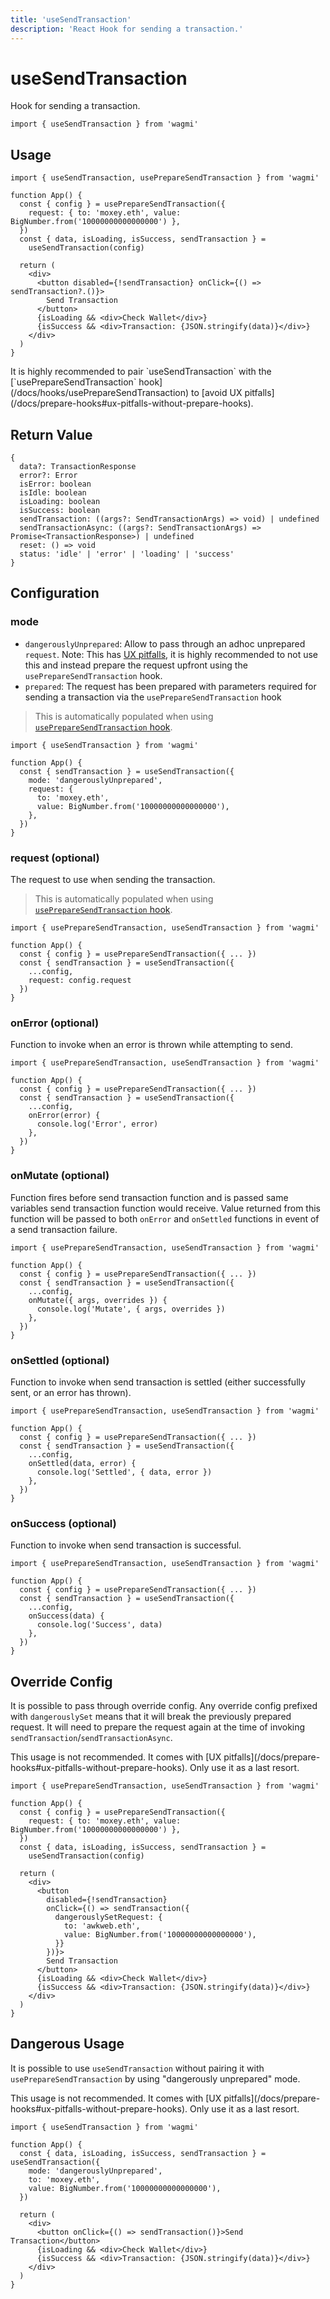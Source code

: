 ```yaml
---
title: 'useSendTransaction'
description: 'React Hook for sending a transaction.'
---
```



# useSendTransaction

Hook for sending a transaction.

```tsx
import { useSendTransaction } from 'wagmi'
```

## Usage

```tsx
import { useSendTransaction, usePrepareSendTransaction } from 'wagmi'

function App() {
  const { config } = usePrepareSendTransaction({
    request: { to: 'moxey.eth', value: BigNumber.from('10000000000000000') },
  })
  const { data, isLoading, isSuccess, sendTransaction } =
    useSendTransaction(config)

  return (
    <div>
      <button disabled={!sendTransaction} onClick={() => sendTransaction?.()}>
        Send Transaction
      </button>
      {isLoading && <div>Check Wallet</div>}
      {isSuccess && <div>Transaction: {JSON.stringify(data)}</div>}
    </div>
  )
}
```

<Callout>
  It is highly recommended to pair `useSendTransaction` with the
  [`usePrepareSendTransaction` hook](/docs/hooks/usePrepareSendTransaction) to
  [avoid UX pitfalls](/docs/prepare-hooks#ux-pitfalls-without-prepare-hooks).
</Callout>

## Return Value

```tsx
{
  data?: TransactionResponse
  error?: Error
  isError: boolean
  isIdle: boolean
  isLoading: boolean
  isSuccess: boolean
  sendTransaction: ((args?: SendTransactionArgs) => void) | undefined
  sendTransactionAsync: ((args?: SendTransactionArgs) => Promise<TransactionResponse>) | undefined
  reset: () => void
  status: 'idle' | 'error' | 'loading' | 'success'
}
```

## Configuration

### mode

- `dangerouslyUnprepared`: Allow to pass through an adhoc unprepared `request`. Note: This has [UX pitfalls](/docs/prepare-hooks#ux-pitfalls-without-prepare-hooks), it is highly recommended to not use this and instead prepare the request upfront using the `usePrepareSendTransaction` hook.
- `prepared`: The request has been prepared with parameters required for sending a transaction via the `usePrepareSendTransaction` hook

> This is automatically populated when using [`usePrepareSendTransaction` hook](/docs/hooks/usePrepareSendTransaction).

```tsx {5}
import { useSendTransaction } from 'wagmi'

function App() {
  const { sendTransaction } = useSendTransaction({
    mode: 'dangerouslyUnprepared',
    request: {
      to: 'moxey.eth',
      value: BigNumber.from('10000000000000000'),
    },
  })
}
```

### request (optional)

The request to use when sending the transaction.

> This is automatically populated when using [`usePrepareSendTransaction` hook](/docs/hooks/usePrepareSendTransaction).

```tsx {7}
import { usePrepareSendTransaction, useSendTransaction } from 'wagmi'

function App() {
  const { config } = usePrepareSendTransaction({ ... })
  const { sendTransaction } = useSendTransaction({
    ...config,
    request: config.request
  })
}
```

### onError (optional)

Function to invoke when an error is thrown while attempting to send.

```tsx {7-9}
import { usePrepareSendTransaction, useSendTransaction } from 'wagmi'

function App() {
  const { config } = usePrepareSendTransaction({ ... })
  const { sendTransaction } = useSendTransaction({
    ...config,
    onError(error) {
      console.log('Error', error)
    },
  })
}
```

### onMutate (optional)

Function fires before send transaction function and is passed same variables send transaction function would receive. Value returned from this function will be passed to both `onError` and `onSettled` functions in event of a send transaction failure.

```tsx {7-9}
import { usePrepareSendTransaction, useSendTransaction } from 'wagmi'

function App() {
  const { config } = usePrepareSendTransaction({ ... })
  const { sendTransaction } = useSendTransaction({
    ...config,
    onMutate({ args, overrides }) {
      console.log('Mutate', { args, overrides })
    },
  })
}
```

### onSettled (optional)

Function to invoke when send transaction is settled (either successfully sent, or an error has thrown).

```tsx {7-9}
import { usePrepareSendTransaction, useSendTransaction } from 'wagmi'

function App() {
  const { config } = usePrepareSendTransaction({ ... })
  const { sendTransaction } = useSendTransaction({
    ...config,
    onSettled(data, error) {
      console.log('Settled', { data, error })
    },
  })
}
```

### onSuccess (optional)

Function to invoke when send transaction is successful.

```tsx {7-9}
import { usePrepareSendTransaction, useSendTransaction } from 'wagmi'

function App() {
  const { config } = usePrepareSendTransaction({ ... })
  const { sendTransaction } = useSendTransaction({
    ...config,
    onSuccess(data) {
      console.log('Success', data)
    },
  })
}
```

## Override Config

It is possible to pass through override config. Any override config prefixed with `dangerouslySet` means that it will break the previously prepared request. It will need to prepare the request again at the time of invoking `sendTransaction`/`sendTransactionAsync`.

<Callout>
  This usage is not recommended. It comes with [UX
  pitfalls](/docs/prepare-hooks#ux-pitfalls-without-prepare-hooks). Only use it
  as a last resort.
</Callout>

```tsx {15-18}
import { usePrepareSendTransaction, useSendTransaction } from 'wagmi'

function App() {
  const { config } = usePrepareSendTransaction({
    request: { to: 'moxey.eth', value: BigNumber.from('10000000000000000') },
  })
  const { data, isLoading, isSuccess, sendTransaction } =
    useSendTransaction(config)

  return (
    <div>
      <button
        disabled={!sendTransaction}
        onClick={() => sendTransaction({
          dangerouslySetRequest: {
            to: 'awkweb.eth',
            value: BigNumber.from('10000000000000000'),
          }}
        })}>
        Send Transaction
      </button>
      {isLoading && <div>Check Wallet</div>}
      {isSuccess && <div>Transaction: {JSON.stringify(data)}</div>}
    </div>
  )
}
```

## Dangerous Usage

It is possible to use `useSendTransaction` without pairing it with `usePrepareSendTransaction` by using "dangerously unprepared" mode.

<Callout>
  This usage is not recommended. It comes with [UX
  pitfalls](/docs/prepare-hooks#ux-pitfalls-without-prepare-hooks). Only use it
  as a last resort.
</Callout>

```tsx {5-7}
import { useSendTransaction } from 'wagmi'

function App() {
  const { data, isLoading, isSuccess, sendTransaction } = useSendTransaction({
    mode: 'dangerouslyUnprepared',
    to: 'moxey.eth',
    value: BigNumber.from('10000000000000000'),
  })

  return (
    <div>
      <button onClick={() => sendTransaction()}>Send Transaction</button>
      {isLoading && <div>Check Wallet</div>}
      {isSuccess && <div>Transaction: {JSON.stringify(data)}</div>}
    </div>
  )
}
```
